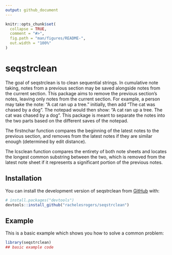 ```yaml
---
output: github_document
---
```


<!-- README.md is generated from README.Rmd. Please edit that file -->

```r
knitr::opts_chunk$set(
  collapse = TRUE,
  comment = "#>",
  fig.path = "man/figures/README-",
  out.width = "100%"
)
```

# seqstrclean

<!-- badges: start -->
<!-- badges: end -->

The goal of seqstrclean is to clean sequential strings.
In cumulative note taking, notes from a previous section may be saved alongside notes from the current section.
This package aims to remove the previous section's notes, leaving only notes from the current section.
For example, a person may take the note: "A cat ran up a tree." initially, then add "The cat was chased by a dog".
The notepad would then show: "A cat ran up a tree. The cat was chased by a dog".
This package is meant to separate the notes into the two parts based on the different saves of the notepad.

The firstnchar function compares the beginning of the latest notes to the previous section, and removes from the latest notes if they are similar enough (determined by edit distance).

The lcsclean function compares the entirety of both note sheets and locates the longest common substring between the two, which is removed from the latest note sheet if it represents a significant portion of the previous notes.

## Installation

You can install the development version of seqstrclean from [GitHub](https://github.com/) with:

``` r
# install.packages("devtools")
devtools::install_github("rachelesrogers/seqstrclean")
```

## Example

This is a basic example which shows you how to solve a common problem:

```r
library(seqstrclean)
## basic example code
```


